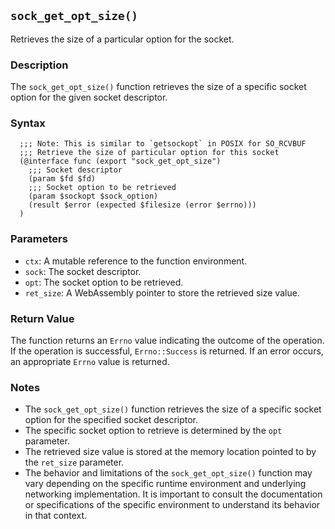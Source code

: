 ## `sock_get_opt_size()`

Retrieves the size of a particular option for the socket.

### Description

The `sock_get_opt_size()` function retrieves the size of a specific socket option for the given socket descriptor.

### Syntax

```ebnf
  ;;; Note: This is similar to `getsockopt` in POSIX for SO_RCVBUF
  ;;; Retrieve the size of particular option for this socket
  (@interface func (export "sock_get_opt_size")
    ;;; Socket descriptor
    (param $fd $fd)
    ;;; Socket option to be retrieved
    (param $sockopt $sock_option)
    (result $error (expected $filesize (error $errno)))
  )
```
### Parameters

- `ctx`: A mutable reference to the function environment.
- `sock`: The socket descriptor.
- `opt`: The socket option to be retrieved.
- `ret_size`: A WebAssembly pointer to store the retrieved size value.

### Return Value

The function returns an `Errno` value indicating the outcome of the operation. If the operation is successful, `Errno::Success` is returned. If an error occurs, an appropriate `Errno` value is returned.

### Notes

- The `sock_get_opt_size()` function retrieves the size of a specific socket option for the specified socket descriptor.
- The specific socket option to retrieve is determined by the `opt` parameter.
- The retrieved size value is stored at the memory location pointed to by the `ret_size` parameter.
- The behavior and limitations of the `sock_get_opt_size()` function may vary depending on the specific runtime environment and underlying networking implementation. It is important to consult the documentation or specifications of the specific environment to understand its behavior in that context.
